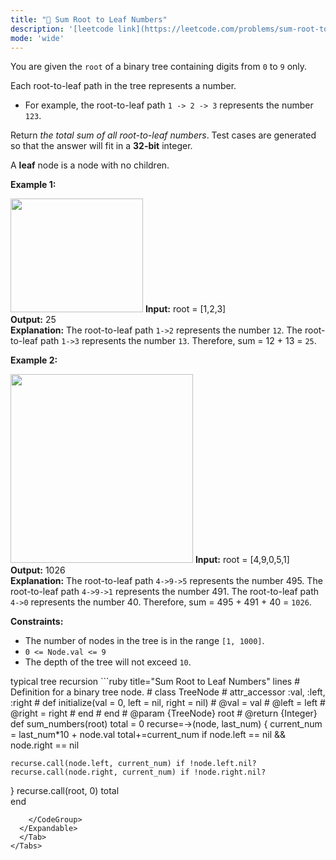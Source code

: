 ```yaml
---
title: "🧀 Sum Root to Leaf Numbers"
description: '[leetcode link](https://leetcode.com/problems/sum-root-to-leaf-numbers/description/)'
mode: 'wide'
---
```

<Tabs>
  <Tab title="Question" icon="circle-question" iconType="regular">
    <Card>
      <p>You are given the <code>root</code> of a binary tree containing digits from <code>0</code> to <code>9</code> only.</p>  <p>Each root-to-leaf path in the tree represents a number.</p>  <ul>  <li>For example, the root-to-leaf path <code>1 -&gt; 2 -&gt; 3</code> represents the number <code>123</code>.</li> </ul>  <p>Return <em>the total sum of all root-to-leaf numbers</em>. Test cases are generated so that the answer will fit in a <strong>32-bit</strong> integer.</p>  <p>A <strong>leaf</strong> node is a node with no children.</p>   <p><strong class="example">Example 1:</strong></p> <img alt="" src="https://assets.leetcode.com/uploads/2021/02/19/num1tree.jpg" style="width: 212px; height: 182px;" />  <strong>Input:</strong> root = [1,2,3] <br/> <strong>Output:</strong> 25 <br/> <strong>Explanation:</strong> The root-to-leaf path <code>1-&gt;2</code> represents the number <code>12</code>. The root-to-leaf path <code>1-&gt;3</code> represents the number <code>13</code>. Therefore, sum = 12 + 13 = <code>25</code>.   <p><strong class="example">Example 2:</strong></p> <img alt="" src="https://assets.leetcode.com/uploads/2021/02/19/num2tree.jpg" style="width: 292px; height: 302px;" />  <strong>Input:</strong> root = [4,9,0,5,1] <br/> <strong>Output:</strong> 1026 <br/> <strong>Explanation:</strong> The root-to-leaf path <code>4-&gt;9-&gt;5</code> represents the number 495. The root-to-leaf path <code>4-&gt;9-&gt;1</code> represents the number 491. The root-to-leaf path <code>4-&gt;0</code> represents the number 40. Therefore, sum = 495 + 491 + 40 = <code>1026</code>.    <p><strong>Constraints:</strong></p>  <ul>  <li>The number of nodes in the tree is in the range <code>[1, 1000]</code>.</li>  <li><code>0 &lt;= Node.val &lt;= 9</code></li>  <li>The depth of the tree will not exceed <code>10</code>.</li> </ul> 
    </Card>
  </Tab>
  <Tab title="Solution" icon="lightbulb" iconType="regular" >
    <Card>
      typical tree recursion
</Card>
  <Expandable title="code">
    <CodeGroup dropdown>
```ruby title="Sum Root to Leaf Numbers" lines
# Definition for a binary tree node.
# class TreeNode
#     attr_accessor :val, :left, :right
#     def initialize(val = 0, left = nil, right = nil)
#         @val = val
#         @left = left
#         @right = right
#     end
# end
# @param {TreeNode} root
# @return {Integer}
def sum_numbers(root)
  total = 0
  recurse=->(node, last_num) {
    current_num = last_num*10 + node.val
    total+=current_num if node.left == nil && node.right == nil
    
    recurse.call(node.left, current_num) if !node.left.nil?
    recurse.call(node.right, current_num) if !node.right.nil?
  }
  recurse.call(root, 0)
  total  
end
```
    </CodeGroup>
  </Expandable>
  </Tab>
</Tabs>